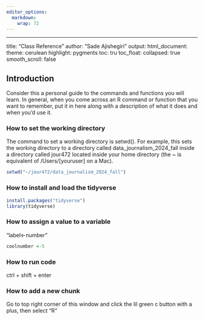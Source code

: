 ```yaml
---
editor_options: 
  markdown: 
    wrap: 72
---
```


------------------------------------------------------------------------

title: "Class Reference" author: "Sade Ajishegiri" output:
html_document: theme: cerulean highlight: pygments toc: tru toc_float:
collapsed: true smooth_scroll: false

## Introduction

Consider this a personal guide to the commands and functions you will
learn. In general, when you come across an R command or function that
you want to remember, put it in here along with a description of what it
does and when you'd use it.

### How to set the working directory

The command to set a working directory is setwd(). For example, this
sets the working directory to a directory called
data_journalism_2024_fall inside a directory called jour472 located
inside your home directory (the \~ is equivalent of /Users/[youruser] on
a Mac).

```r
setwd("~/jour472/data_journalism_2024_fall")
```

### How to install and load the tidyverse

```r
install.packages("tidyverse")
library(tidyverse)
```

### How to assign a value to a variable

"label\<-number"

```r
coolnumber <-5
```

### How to run code

ctrl + shift + enter

### How to add a new chunk

Go to top right corner of this window and click the lil green c button
with a plus, then select "R"
